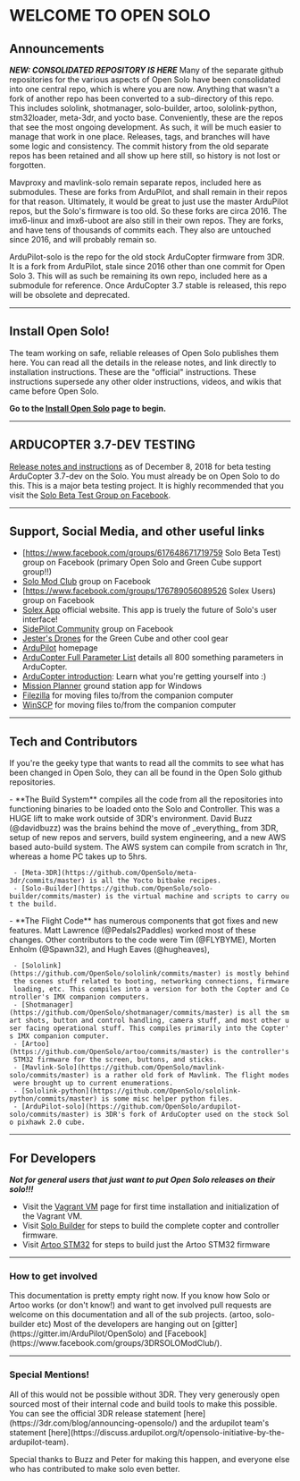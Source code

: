 = WELCOME TO OPEN SOLO =

== Announcements ==
'''''NEW: CONSOLIDATED REPOSITORY IS HERE'''''
Many of the separate github repositories for the various aspects of Open Solo have been consolidated into one central repo, which is where you are now.  Anything that wasn't a fork of another repo has been converted to a sub-directory of this repo.  This includes sololink, shotmanager, solo-builder, artoo, sololink-python, stm32loader, meta-3dr, and yocto base.  Conveniently, these are the repos that see the most ongoing development.  As such, it will be much easier to manage that work in one place. Releases, tags, and branches will have some logic and consistency. The commit history from the old separate repos has been retained and all show up here still, so history is not lost or forgotten.

Mavproxy and mavlink-solo remain separate repos, included here as submodules. These are forks from ArduPilot, and shall remain in their repos for that reason.  Ultimately, it would be great to just use the master ArduPilot repos, but the Solo's firmware is too old.  So these forks are circa 2016.  The imx6-linux and imx6-uboot are also still in their own repos. They are forks, and have tens of thousands of commits each. They also are untouched since 2016, and will probably remain so.

ArduPilot-solo is the repo for the old stock ArduCopter firmware from 3DR.  It is a fork from ArduPilot, stale since 2016 other than one commit for Open Solo 3.  This will as such be remaining its own repo, included here as a submodule for reference.  Once ArduCopter 3.7 stable is released, this repo will be obsolete and deprecated.
----

== Install Open Solo! ==
The team working on safe, reliable releases of Open Solo publishes them here. You can read all the details in the release notes, and link directly to installation instructions. These are the "official" instructions. These instructions supersede any other older instructions, videos, and wikis that came before Open Solo.

'''Go to the [[Install Open Solo]] page to begin.'''

----

== ARDUCOPTER 3.7-DEV TESTING ==
[https://github.com/OpenSolodocumentation/copter37.md Release notes and instructions] as of December 8, 2018 for beta testing ArduCopter 3.7-dev on the Solo.  You must already be on Open Solo to do this.  This is a major beta testing project.  It is highly recommended that you visit the [https://www.facebook.com/groups/617648671719759 Solo Beta Test Group on Facebook].
----

== Support, Social Media, and other useful links ==
* [https://www.facebook.com/groups/617648671719759 Solo Beta Test) group on Facebook (primary Open Solo and Green Cube support group!!)
* [https://www.facebook.com/groups/3DRSOLOModClub Solo Mod Club] group on Facebook
* [https://www.facebook.com/groups/176789056089526 Solex Users) group on Facebook
* [http://www.solexapp.com Solex App] official website. This app is truely the future of Solo's user interface!
* [https://www.facebook.com/sidepilotapp SidePilot Community] group on Facebook
* [http://jestersdrones.org/store/l Jester's Drones] for the Green Cube and other cool gear
* [http://ardupilot.org ArduPilot] homepage
* [http://ardupilot.org/copter/docs/parameters.html ArduCopter Full Parameter List] details all 800 something parameters in ArduCopter.
* [http://ardupilot.org/copter/docs/introduction.html ArduCopter introduction]: Learn what you're getting yourself into :)
* [http://ardupilot.org/planner/docs/common-install-mission-planner.html Mission Planner] ground station app for Windows
* [https://filezilla-project.org/download.php?type=client Filezilla] for moving files to/from the companion computer
* [https://winscp.net/eng/download.php WinSCP] for moving files to/from the companion computer

----
== Tech and Contributors ==
If you're the geeky type that wants to read all the commits to see what has been changed in Open Solo, they can all be found in the Open Solo github repositories.

- **The Build System** compiles all the code from all the repositories into functioning binaries to be loaded onto the Solo and Controller. This was a HUGE lift to make work outside of 3DR's environment. David Buzz (@davidbuzz) was the brains behind the move of _everything_ from 3DR, setup of new repos and servers, build system engineering, and a new AWS based auto-build system. The AWS system can compile from scratch in 1hr, whereas a home PC takes up to 5hrs.
  - [Meta-3DR](https://github.com/OpenSolo/meta-3dr/commits/master) is all the Yocto bitbake recipes.
  - [Solo-Builder](https://github.com/OpenSolo/solo-builder/commits/master) is the virtual machine and scripts to carry out the build.

- **The Flight Code** has numerous components that got fixes and new features. Matt Lawrence (@Pedals2Paddles) worked most of these changes.  Other contributors to the code were Tim (@FLYBYME), Morten Enholm (@Spawn32), and Hugh Eaves (@hugheaves),
  - [Sololink](https://github.com/OpenSolo/sololink/commits/master) is mostly behind the scenes stuff related to booting, networking connections, firmware loading, etc. This compiles into a version for both the Copter and Controller's IMX companion computers.
  - [Shotmanager](https://github.com/OpenSolo/shotmanager/commits/master) is all the smart shots, button and control handling, camera stuff, and most other user facing operational stuff. This compiles primarily into the Copter's IMX companion computer.
  - [Artoo](https://github.com/OpenSolo/artoo/commits/master) is the controller's STM32 firmware for the screen, buttons, and sticks.
  - [Mavlink-Solo](https://github.com/OpenSolo/mavlink-solo/commits/master) is a rather old fork of Mavlink. The flight modes were brought up to current enumerations.
  - [Sololink-python](https://github.com/OpenSolo/sololink-python/commits/master) is some misc helper python files.
  - [ArduPilot-solo](https://github.com/OpenSolo/ardupilot-solo/commits/master) is 3DR's fork of ArduCopter used on the stock Solo pixhawk 2.0 cube.

----
== For Developers ==

'''''Not for general users that just want to put Open Solo releases on their solo!!!'''''

* Visit the [[Vagrant VM]] page for first time installation and initialization of the Vagrant VM.
* Visit [[Solo Builder]] for steps to build the complete copter and controller firmware.
* Visit [[Artoo STM32]] for steps to build just the Artoo STM32 firmware
----
=== How to get involved ===
This documentation is pretty empty right now.  If you know how Solo or Artoo works (or don't know!) and want to get involved pull requests are welcome on this documentation and all of the sub projects. (artoo, solo-builder etc)  Most of the developers are hanging out on [gitter](https://gitter.im/ArduPilot/OpenSolo) and [Facebook](https://www.facebook.com/groups/3DRSOLOModClub/).

----

=== Special Mentions! ===
All of this would not be possible without 3DR.  They very generously open sourced most of their internal code and build tools to make this possible. You can see the official 3DR release statement [here](https://3dr.com/blog/announcing-opensolo/) and the ardupilot team's statement [here](https://discuss.ardupilot.org/t/opensolo-initiative-by-the-ardupilot-team).

Special thanks to Buzz and Peter for making this happen, and everyone else who has contributed to make solo even better.
